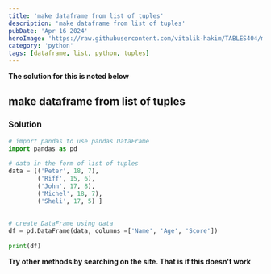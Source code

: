```yaml
---
title: 'make dataframe from list of tuples'
description: 'make dataframe from list of tuples'
pubDate: 'Apr 16 2024'
heroImage: 'https://raw.githubusercontent.com/vitalik-hakim/TABLES404/main/error_b/python.jpg'
category: 'python'
tags: [dataframe, list, python, tuples]
---
```


**The solution for this is noted below**

## make dataframe from list of tuples

### Solution

```python
# import pandas to use pandas DataFrame
import pandas as pd
  
# data in the form of list of tuples
data = [('Peter', 18, 7),
        ('Riff', 15, 6),
        ('John', 17, 8),
        ('Michel', 18, 7),
        ('Sheli', 17, 5) ]
  
  
# create DataFrame using data
df = pd.DataFrame(data, columns =['Name', 'Age', 'Score'])
  
print(df)
```

**Try other methods by searching on the site. That is if this doesn't work**
